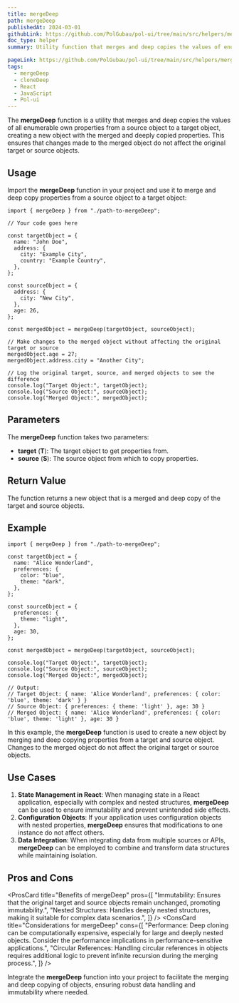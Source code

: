 ```yaml
---
title: mergeDeep
path: mergeDeep
publishedAt: 2024-03-01
githubLink: https://github.com/PolGubau/pol-ui/tree/main/src/helpers/mergeDeep
doc_type: helper
summary: Utility function that merges and deep copies the values of enumerable own properties from a source object to a target object, creating a new object with the merged and deeply copied properties. This ensures that changes made to the merged object do not affect the original target or source objects.

pageLink: https://github.com/PolGubau/pol-ui/tree/main/src/helpers/mergeDeep
tags:
  - mergeDeep
  - cloneDeep
  - React
  - JavaScript
  - Pol-ui
---
```


The **mergeDeep** function is a utility that merges and deep copies the values of all enumerable own properties from a source object to a target object, creating a new object with the merged and deeply copied properties. This ensures that changes made to the merged object do not affect the original target or source objects.

## Usage

Import the **mergeDeep** function in your project and use it to merge and deep copy properties from a source object to a target object:

```tsx
import { mergeDeep } from "./path-to-mergeDeep";

// Your code goes here

const targetObject = {
  name: "John Doe",
  address: {
    city: "Example City",
    country: "Example Country",
  },
};

const sourceObject = {
  address: {
    city: "New City",
  },
  age: 26,
};

const mergedObject = mergeDeep(targetObject, sourceObject);

// Make changes to the merged object without affecting the original target or source
mergedObject.age = 27;
mergedObject.address.city = "Another City";

// Log the original target, source, and merged objects to see the difference
console.log("Target Object:", targetObject);
console.log("Source Object:", sourceObject);
console.log("Merged Object:", mergedObject);
```

## Parameters

The **mergeDeep** function takes two parameters:

- **target** (**T**): The target object to get properties from.
- **source** (**S**): The source object from which to copy properties.

## Return Value

The function returns a new object that is a merged and deep copy of the target and source objects.

## Example

```tsx
import { mergeDeep } from "./path-to-mergeDeep";

const targetObject = {
  name: "Alice Wonderland",
  preferences: {
    color: "blue",
    theme: "dark",
  },
};

const sourceObject = {
  preferences: {
    theme: "light",
  },
  age: 30,
};

const mergedObject = mergeDeep(targetObject, sourceObject);

console.log("Target Object:", targetObject);
console.log("Source Object:", sourceObject);
console.log("Merged Object:", mergedObject);

// Output:
// Target Object: { name: 'Alice Wonderland', preferences: { color: 'blue', theme: 'dark' } }
// Source Object: { preferences: { theme: 'light' }, age: 30 }
// Merged Object: { name: 'Alice Wonderland', preferences: { color: 'blue', theme: 'light' }, age: 30 }
```

In this example, the **mergeDeep** function is used to create a new object by merging and deep copying properties from a target and source object. Changes to the merged object do not affect the original target or source objects.

## Use Cases

1. **State Management in React**: When managing state in a React application, especially with complex and nested structures, **mergeDeep** can be used to ensure immutability and prevent unintended side effects.
2. **Configuration Objects**: If your application uses configuration objects with nested properties, **mergeDeep** ensures that modifications to one instance do not affect others.
3. **Data Integration**: When integrating data from multiple sources or APIs, **mergeDeep** can be employed to combine and transform data structures while maintaining isolation.

## Pros and Cons

<ProsCard
  title="Benefits of mergeDeep"
  pros={[
    "Immutability: Ensures that the original target and source objects remain unchanged, promoting immutability.",
    "Nested Structures: Handles deeply nested structures, making it suitable for complex data scenarios.",
  ]}
/>
<ConsCard
  title="Considerations for mergeDeep"
  cons={[
    "Performance: Deep cloning can be computationally expensive, especially for large and deeply nested objects. Consider the performance implications in performance-sensitive applications.",
    "Circular References: Handling circular references in objects requires additional logic to prevent infinite recursion during the merging process.",
  ]}
/>

Integrate the **mergeDeep** function into your project to facilitate the merging and deep copying of objects, ensuring robust data handling and immutability where needed.
